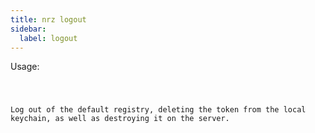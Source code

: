 ```yaml
---
title: nrz logout
sidebar:
  label: logout
---
```



Usage:

<Code code="$ nrz logout" title="Terminal" lang="bash" />

Log out of the default registry, deleting the token from the local
keychain, as well as destroying it on the server.
